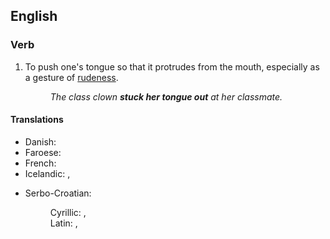==English==

===Verb===
{{head|en|verb}}

# To push one's tongue so that it protrudes from the mouth, especially as a gesture of [[rudeness]].
#: ''The class clown '''stuck her tongue out''' at her classmate.''

====Translations====
{{trans-top|to push one's tongue out}}
* Danish: {{t|da|række tunge}}
* Faroese: {{t|fo|gálva}}
* French: {{t+|fr|tirer la langue}}
* Icelandic: {{t+|is|ulla}}, {{t+|is|reka út úr sér tunguna}}
{{trans-mid}}
* Serbo-Croatian:
*: Cyrillic: {{t|sh|исплазити језик|sc=Cyrl}}, {{t|sh|плазити језик|sc=Cyrl}}
*: Latin: {{t|sh|isplaziti jezik}}, {{t|sh|plaziti jezik}}
{{trans-bottom}}